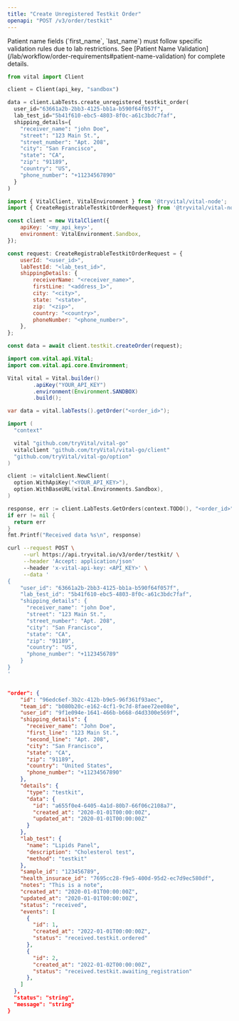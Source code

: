 ```yaml
---
title: "Create Unregistered Testkit Order"
openapi: "POST /v3/order/testkit"
---
```


<Note>
Patient name fields (`first_name`, `last_name`) must follow specific validation rules due to lab restrictions. See [Patient Name Validation](/lab/workflow/order-requirements#patient-name-validation) for complete details.
</Note>


<RequestExample>

```python Python
from vital import Client

client = Client(api_key, "sandbox")

data = client.LabTests.create_unregistered_testkit_order(
  user_id="63661a2b-2bb3-4125-bb1a-b590f64f057f",
  lab_test_id="5b41f610-ebc5-4803-8f0c-a61c3bdc7faf",
  shipping_details={
    "receiver_name": "john Doe",
    "street": "123 Main St.",
    "street_number": "Apt. 208",
    "city": "San Francisco",
    "state": "CA",
    "zip": "91189",
    "country": "US",
    "phone_number": "+11234567890"
  }
)
```

```javascript Node
import { VitalClient, VitalEnvironment } from '@tryvital/vital-node';
import { CreateRegistrableTestkitOrderRequest} from '@tryvital/vital-node/api/resources/testkit';

const client = new VitalClient({
    apiKey: '<my_api_key>',
    environment: VitalEnvironment.Sandbox,
});

const request: CreateRegistrableTestkitOrderRequest = {
    userId: "<user_id>",
    labTestId: "<lab_test_id>",
    shippingDetails: {
        receiverName: "<receiver_name>",
        firstLine: "<address_1>",
        city: "<city>",
        state: "<state>",
        zip: "<zip>",
        country: "<country>",
        phoneNumber: "<phone_number>",
    },
};

const data = await client.testkit.createOrder(request);
```

```java Java
import com.vital.api.Vital;
import com.vital.api.core.Environment;

Vital vital = Vital.builder()
        .apiKey("YOUR_API_KEY")
        .environment(Environment.SANDBOX)
        .build();

var data = vital.labTests().getOrder("<order_id>");
```

```go Go
import (
  "context"

  vital "github.com/tryVital/vital-go"
  vitalclient "github.com/tryVital/vital-go/client"
  "github.com/tryVital/vital-go/option"
)

client := vitalclient.NewClient(
  option.WithApiKey("<YOUR_API_KEY>"),
  option.WithBaseURL(vital.Environments.Sandbox),
)

response, err := client.LabTests.GetOrders(context.TODO(), "<order_id>")
if err != nil {
  return err
}
fmt.Printf("Received data %s\n", response)
```

```bash cURL
curl --request POST \
     --url https://api.tryvital.io/v3/order/testkit/ \
     --header 'Accept: application/json'
     --header 'x-vital-api-key: <API_KEY>' \
     --data '
{
    "user_id": "63661a2b-2bb3-4125-bb1a-b590f64f057f",
    "lab_test_id": "5b41f610-ebc5-4803-8f0c-a61c3bdc7faf",
    "shipping_details": {
      "receiver_name": "john Doe",
      "street": "123 Main St.",
      "street_number": "Apt. 208",
      "city": "San Francisco",
      "state": "CA",
      "zip": "91189",
      "country": "US",
      "phone_number": "+1123456789"
    }
}
'
```


</RequestExample>

<ResponseExample>

```json Response

"order": {
    "id": "96edc6ef-3b2c-412b-b9e5-96f361f93aec",
    "team_id": "b080b20c-e162-4cf1-9c7d-8faee72ee08e",
    "user_id": "9f1e094e-1641-466b-b668-d4d3300e569f",
    "shipping_details": {
      "receiver_name": "John Doe",
      "first_line": "123 Main St.",
      "second_line": "Apt. 208",
      "city": "San Francisco",
      "state": "CA",
      "zip": "91189",
      "country": "United States",
      "phone_number": "+11234567890"
    },
    "details": {
      "type": "testkit",
      "data": {
        "id": "a655f0e4-6405-4a1d-80b7-66f06c2108a7",
        "created_at": "2020-01-01T00:00:00Z",
        "updated_at": "2020-01-01T00:00:00Z"
      }
    },
    "lab_test": {
      "name": "Lipids Panel",
      "description": "Cholesterol test",
      "method": "testkit"
    },
    "sample_id": "123456789",
    "health_insurace_id": "7695cc28-f9e5-400d-95d2-ec7d9ec580df",
    "notes": "This is a note",
    "created_at": "2020-01-01T00:00:00Z",
    "updated_at": "2020-01-01T00:00:00Z",
    "status": "received",
    "events": [
      {
        "id": 1,
        "created_at": "2022-01-01T00:00:00Z",
        "status": "received.testkit.ordered"
      },
      {
        "id": 2,
        "created_at": "2022-01-02T00:00:00Z",
        "status": "received.testkit.awaiting_registration"
      },
    ]
  },
  "status": "string",
  "message": "string"
}
```

</ResponseExample>
